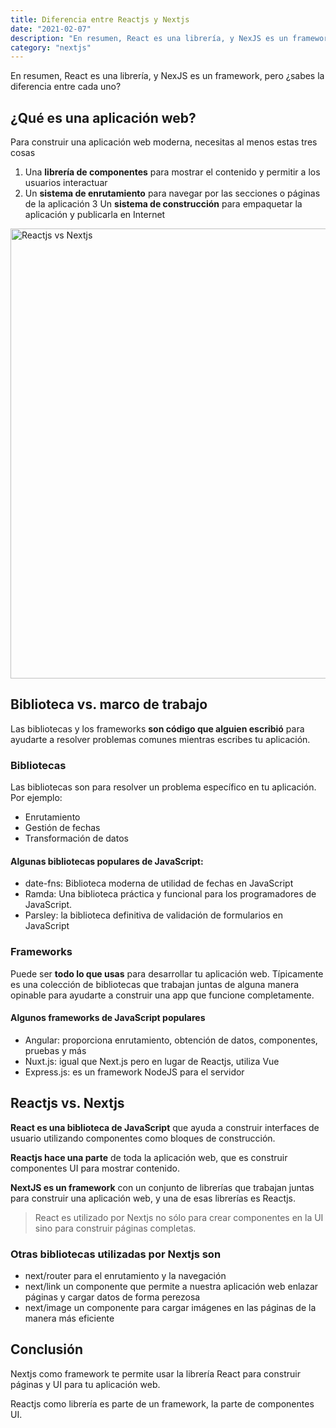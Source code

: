 ```yaml
---
title: Diferencia entre Reactjs y Nextjs
date: "2021-02-07"
description: "En resumen, React es una librería, y NexJS es un framework, pero ¿sabes la diferencia entre cada uno?"
category: "nextjs"
---
```


En resumen, React es una librería, y NexJS es un framework, pero ¿sabes la diferencia entre cada uno?


## ¿Qué es una aplicación web?

Para construir una aplicación web moderna, necesitas al menos estas tres cosas
1. Una **librería de componentes** para mostrar el contenido y permitir a los usuarios interactuar
2. Un **sistema de enrutamiento** para navegar por las secciones o páginas de la aplicación
3 Un **sistema de construcción** para empaquetar la aplicación y publicarla en Internet

<Image src="/static/images/blog/difference-between-reactjs-and-nextjs/react-vs-next.jpg" alt="Reactjs vs Nextjs" width="1100" height="720" />

## Biblioteca vs. marco de trabajo

Las bibliotecas y los frameworks **son código que alguien escribió** para ayudarte a resolver problemas comunes mientras escribes tu aplicación.

### Bibliotecas

Las bibliotecas son para resolver un problema específico en tu aplicación. Por ejemplo:
- Enrutamiento
- Gestión de fechas
- Transformación de datos

#### Algunas bibliotecas populares de JavaScript:
- date-fns: Biblioteca moderna de utilidad de fechas en JavaScript
- Ramda: Una biblioteca práctica y funcional para los programadores de JavaScript.
- Parsley: la biblioteca definitiva de validación de formularios en JavaScript

### Frameworks
Puede ser **todo lo que usas** para desarrollar tu aplicación web. Típicamente es una colección de bibliotecas que trabajan juntas de alguna manera opinable para ayudarte a construir una app que funcione completamente.

#### Algunos frameworks de JavaScript populares
- Angular: proporciona enrutamiento, obtención de datos, componentes, pruebas y más
- Nuxt.js: igual que Next.js pero en lugar de Reactjs, utiliza Vue
- Express.js: es un framework NodeJS para el servidor

## Reactjs vs. Nextjs
**React es una biblioteca de JavaScript** que ayuda a construir interfaces de usuario utilizando componentes como bloques de construcción.

**Reactjs hace una parte** de toda la aplicación web, que es construir componentes UI para mostrar contenido.

**NextJS es un framework** con un conjunto de librerías que trabajan juntas para construir una aplicación web, y una de esas librerías es Reactjs.

> React es utilizado por Nextjs no sólo para crear componentes en la UI sino para construir páginas completas.

### Otras bibliotecas utilizadas por Nextjs son
- next/router para el enrutamiento y la navegación
- next/link un componente que permite a nuestra aplicación web enlazar páginas y cargar datos de forma perezosa
- next/image un componente para cargar imágenes en las páginas de la manera más eficiente

## Conclusión
Nextjs como framework te permite usar la librería React para construir páginas y UI para tu aplicación web.

Reactjs como librería es parte de un framework, la parte de componentes UI.